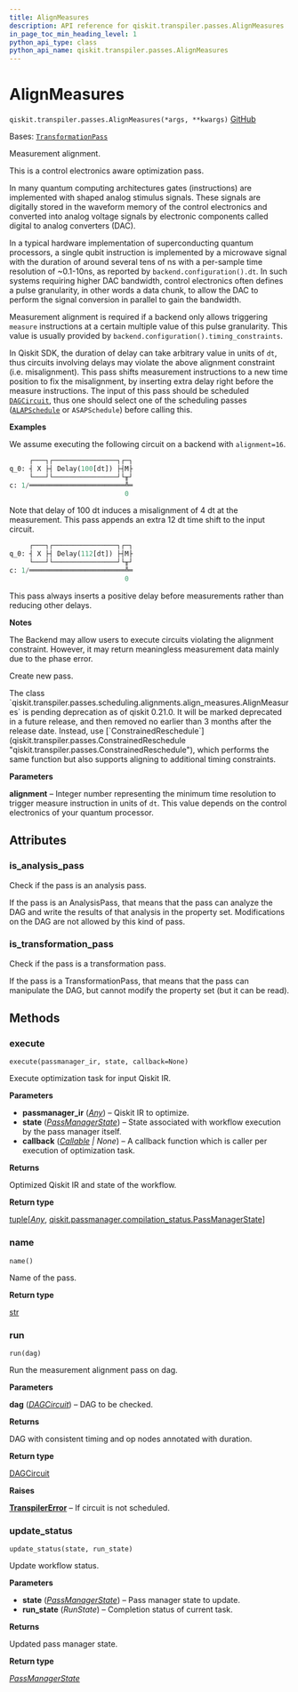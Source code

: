 ```yaml
---
title: AlignMeasures
description: API reference for qiskit.transpiler.passes.AlignMeasures
in_page_toc_min_heading_level: 1
python_api_type: class
python_api_name: qiskit.transpiler.passes.AlignMeasures
---
```


# AlignMeasures

<span id="qiskit.transpiler.passes.AlignMeasures" />

`qiskit.transpiler.passes.AlignMeasures(*args, **kwargs)` [GitHub](https://github.com/qiskit/qiskit/tree/stable/0.45/qiskit/transpiler/passes/scheduling/alignments/align_measures.py "view source code")

Bases: [`TransformationPass`](qiskit.transpiler.TransformationPass "qiskit.transpiler.basepasses.TransformationPass")

Measurement alignment.

This is a control electronics aware optimization pass.

In many quantum computing architectures gates (instructions) are implemented with shaped analog stimulus signals. These signals are digitally stored in the waveform memory of the control electronics and converted into analog voltage signals by electronic components called digital to analog converters (DAC).

In a typical hardware implementation of superconducting quantum processors, a single qubit instruction is implemented by a microwave signal with the duration of around several tens of ns with a per-sample time resolution of \~0.1-10ns, as reported by `backend.configuration().dt`. In such systems requiring higher DAC bandwidth, control electronics often defines a pulse granularity, in other words a data chunk, to allow the DAC to perform the signal conversion in parallel to gain the bandwidth.

Measurement alignment is required if a backend only allows triggering `measure` instructions at a certain multiple value of this pulse granularity. This value is usually provided by `backend.configuration().timing_constraints`.

In Qiskit SDK, the duration of delay can take arbitrary value in units of `dt`, thus circuits involving delays may violate the above alignment constraint (i.e. misalignment). This pass shifts measurement instructions to a new time position to fix the misalignment, by inserting extra delay right before the measure instructions. The input of this pass should be scheduled [`DAGCircuit`](qiskit.dagcircuit.DAGCircuit "qiskit.dagcircuit.DAGCircuit"), thus one should select one of the scheduling passes ([`ALAPSchedule`](qiskit.transpiler.passes.ALAPSchedule "qiskit.transpiler.passes.ALAPSchedule") or `ASAPSchedule`) before calling this.

**Examples**

We assume executing the following circuit on a backend with `alignment=16`.

```python
     ┌───┐┌────────────────┐┌─┐
q_0: ┤ X ├┤ Delay(100[dt]) ├┤M├
     └───┘└────────────────┘└╥┘
c: 1/════════════════════════╩═
                             0
```

Note that delay of 100 dt induces a misalignment of 4 dt at the measurement. This pass appends an extra 12 dt time shift to the input circuit.

```python
     ┌───┐┌────────────────┐┌─┐
q_0: ┤ X ├┤ Delay(112[dt]) ├┤M├
     └───┘└────────────────┘└╥┘
c: 1/════════════════════════╩═
                             0
```

This pass always inserts a positive delay before measurements rather than reducing other delays.

**Notes**

The Backend may allow users to execute circuits violating the alignment constraint. However, it may return meaningless measurement data mainly due to the phase error.

Create new pass.

<Admonition title="Deprecated since version 0.21.0_pending" type="danger">
  The class `qiskit.transpiler.passes.scheduling.alignments.align_measures.AlignMeasures` is pending deprecation as of qiskit 0.21.0. It will be marked deprecated in a future release, and then removed no earlier than 3 months after the release date. Instead, use [`ConstrainedReschedule`](qiskit.transpiler.passes.ConstrainedReschedule "qiskit.transpiler.passes.ConstrainedReschedule"), which performs the same function but also supports aligning to additional timing constraints.
</Admonition>

**Parameters**

**alignment** – Integer number representing the minimum time resolution to trigger measure instruction in units of `dt`. This value depends on the control electronics of your quantum processor.

## Attributes

<span id="qiskit.transpiler.passes.AlignMeasures.is_analysis_pass" />

### is\_analysis\_pass

Check if the pass is an analysis pass.

If the pass is an AnalysisPass, that means that the pass can analyze the DAG and write the results of that analysis in the property set. Modifications on the DAG are not allowed by this kind of pass.

<span id="qiskit.transpiler.passes.AlignMeasures.is_transformation_pass" />

### is\_transformation\_pass

Check if the pass is a transformation pass.

If the pass is a TransformationPass, that means that the pass can manipulate the DAG, but cannot modify the property set (but it can be read).

## Methods

### execute

<span id="qiskit.transpiler.passes.AlignMeasures.execute" />

`execute(passmanager_ir, state, callback=None)`

Execute optimization task for input Qiskit IR.

**Parameters**

*   **passmanager\_ir** ([*Any*](https://docs.python.org/3/library/typing.html#typing.Any "(in Python v3.12)")) – Qiskit IR to optimize.
*   **state** ([*PassManagerState*](qiskit.passmanager.PassManagerState "qiskit.passmanager.compilation_status.PassManagerState")) – State associated with workflow execution by the pass manager itself.
*   **callback** ([*Callable*](https://docs.python.org/3/library/collections.abc.html#collections.abc.Callable "(in Python v3.12)") *| None*) – A callback function which is caller per execution of optimization task.

**Returns**

Optimized Qiskit IR and state of the workflow.

**Return type**

[tuple](https://docs.python.org/3/library/stdtypes.html#tuple "(in Python v3.12)")\[[*Any*](https://docs.python.org/3/library/typing.html#typing.Any "(in Python v3.12)"), [qiskit.passmanager.compilation\_status.PassManagerState](qiskit.passmanager.PassManagerState "qiskit.passmanager.compilation_status.PassManagerState")]

### name

<span id="qiskit.transpiler.passes.AlignMeasures.name" />

`name()`

Name of the pass.

**Return type**

[str](https://docs.python.org/3/library/stdtypes.html#str "(in Python v3.12)")

### run

<span id="qiskit.transpiler.passes.AlignMeasures.run" />

`run(dag)`

Run the measurement alignment pass on dag.

**Parameters**

**dag** ([*DAGCircuit*](qiskit.dagcircuit.DAGCircuit "qiskit.dagcircuit.DAGCircuit")) – DAG to be checked.

**Returns**

DAG with consistent timing and op nodes annotated with duration.

**Return type**

[DAGCircuit](qiskit.dagcircuit.DAGCircuit "qiskit.dagcircuit.DAGCircuit")

**Raises**

[**TranspilerError**](transpiler#qiskit.transpiler.TranspilerError "qiskit.transpiler.TranspilerError") – If circuit is not scheduled.

### update\_status

<span id="qiskit.transpiler.passes.AlignMeasures.update_status" />

`update_status(state, run_state)`

Update workflow status.

**Parameters**

*   **state** ([*PassManagerState*](qiskit.passmanager.PassManagerState "qiskit.passmanager.compilation_status.PassManagerState")) – Pass manager state to update.
*   **run\_state** (*RunState*) – Completion status of current task.

**Returns**

Updated pass manager state.

**Return type**

[*PassManagerState*](qiskit.passmanager.PassManagerState "qiskit.passmanager.compilation_status.PassManagerState")

